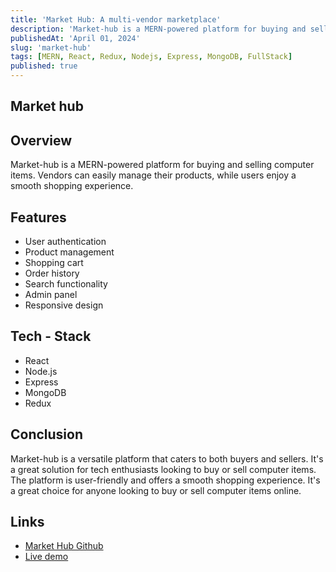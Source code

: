 ```yaml
---
title: 'Market Hub: A multi-vendor marketplace'
description: 'Market-hub is a MERN-powered platform for buying and selling computer items. It is a user-friendly solution for tech enthusiasts and sellers alike.'
publishedAt: 'April 01, 2024'
slug: 'market-hub'
tags: [MERN, React, Redux, Nodejs, Express, MongoDB, FullStack]
published: true
---
```


## Market hub

<RoundedImage
  className='mx-auto rounded-lg shadow-lg shadow-slate-800 dark:shadow-white'
  src='/projects/market-hub.png'
  width={500}
  height={500}
  alt='Market hub'
/>

## Overview

Market-hub is a MERN-powered platform for buying and selling computer items. Vendors can easily manage their products, while users enjoy a smooth shopping experience.

## Features

- User authentication
- Product management
- Shopping cart
- Order history
- Search functionality
- Admin panel
- Responsive design

## Tech - Stack

- React
- Node.js
- Express
- MongoDB
- Redux

## Conclusion

Market-hub is a versatile platform that caters to both buyers and sellers. It's a great solution for tech enthusiasts looking to buy or sell computer items. The platform is user-friendly and offers a smooth shopping experience. It's a great choice for anyone looking to buy or sell computer items online.

## Links

- [Market Hub Github](https://github.com/patelvivekdev/market-hub)
- [Live demo](https://market-hub.patelvivek.dev/)
